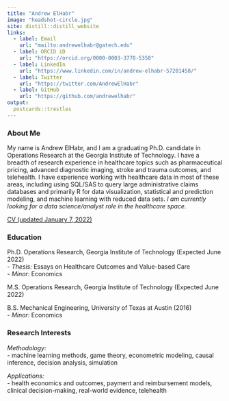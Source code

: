 ```yaml
---
title: "Andrew ElHabr"
image: "headshot-circle.jpg"
site: distill::distill_website
links:
  - label: Email
    url: "mailto:andrewelhabr@gatech.edu"
  - label: ORCID iD
    url: "https://orcid.org/0000-0003-3778-5350"
  - label: LinkedIn
    url: "https://www.linkedin.com/in/andrew-elhabr-57201458/"
  - label: Twitter
    url: "https://twitter.com/AndrewElHabr"
  - label: GitHub
    url: "https://github.com/andrewelhabr"
output:
  postcards::trestles
---
```


### About Me

My name is Andrew ElHabr, and I am a graduating Ph.D. candidate in Operations Research at the Georgia Institute of Technology. I have a breadth of research experience in healthcare topics such as pharmaceutical pricing, advanced diagnostic imaging, stroke and trauma outcomes, and telehealth. I have experience working with healthcare data in most of these areas, including using SQL/SAS to query large administrative claims databases and primarily R for data visualization, statistical and prediction modeling, and machine learning with reduced data sets. *I am currently looking for a data science/analyst role in the healthcare space.*

[CV (updated January 7, 2022)](https://github.com/andrewelhabr/andrew_distill/blob/main/2022-01-07_cv_andrew-elhabr.pdf)

### Education

Ph.D. Operations Research, Georgia Institute of Technology (Expected June 2022) \
- *Thesis:* Essays on Healthcare Outcomes and Value-based Care \
- *Minor:* Economics

M.S. Operations Research, Georgia Institute of Technology (Expected June 2022) \

B.S. Mechanical Engineering, University of Texas at Austin (2016) \
- *Minor:* Economics

### Research Interests

*Methodology:* \
- machine learning methods, game theory, econometric modeling, causal inference, decision analysis, simulation

*Applications:* \
- health economics and outcomes, payment and reimbursement models, clinical decision-making, real-world evidence, telehealth
